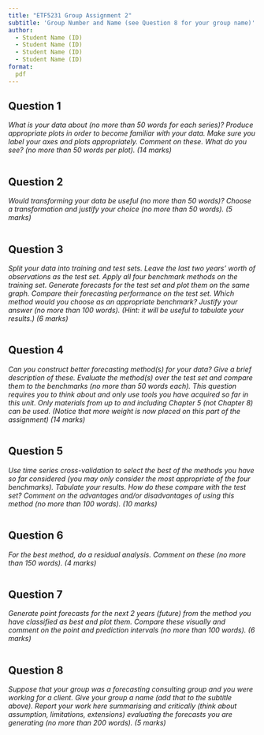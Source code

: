 ```yaml
---
title: "ETF5231 Group Assignment 2"
subtitle: 'Group Number and Name (see Question 8 for your group name)'
author:
  - Student Name (ID)
  - Student Name (ID)
  - Student Name (ID)
  - Student Name (ID)
format:
  pdf
---
```




## Question 1

*What is your data about (no more than 50 words for each series)? Produce appropriate plots in order to become familiar with your data. Make sure you label your axes and plots appropriately. Comment on these. What do you see? (no more than 50 words per plot). (14 marks)*

```r

```

\newpage
## Question 2

*Would transforming your data be useful (no more than 50 words)? Choose a transformation and justify your choice (no more than 50 words). (5 marks)*

```r

```

\newpage
## Question 3

*Split your data into training and test sets. Leave the last two years’ worth of observations as the test set. Apply all four benchmark methods on the training set. Generate forecasts for the test set and plot them on the same graph. Compare their forecasting performance on the test set. Which method would you choose as an appropriate benchmark? Justify your answer (no more than 100 words). (Hint: it will be useful to tabulate your results.) (6 marks)*

```r

```

\newpage
## Question 4

*Can you construct better forecasting method(s) for your data? Give a brief description of these. Evaluate the method(s) over the test set and compare them to the benchmarks  (no more than 50 words each). This question requires you to think about and only use tools you have acquired so far in this unit. Only materials from up to and including Chapter 5 (not Chapter 8) can be used. (Notice that more weight is now placed on this part of the assignment) (14 marks)*

```r

```

\newpage
## Question 5

*Use time series cross-validation to select the best of the methods you have so far considered (you may only consider the most appropriate of the four benchmarks). Tabulate your results. How do these compare with the test set? Comment on the advantages and/or disadvantages of using this method (no more than 100 words). (10 marks)*

```r

```

\newpage
## Question 6

*For the best method, do a residual analysis. Comment on these (no more than 150 words). (4 marks)*

```r

```

\newpage
## Question 7

*Generate point forecasts for the next 2 years (future) from the method you have classified as best and plot them. Compare these visually and comment on the point and prediction intervals (no more than 100 words). (6 marks)*

```r

```

\newpage
## Question 8

*Suppose that your group was a forecasting consulting group and you were working for a client. Give your group a name (add that to the subtitle above). Report your work here summarising and critically (think about assumption, limitations, extensions) evaluating the forecasts you are generating (no more than 200 words). (5 marks)*

```r

```